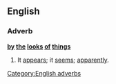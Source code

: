 ==English==
===Adverb===
'''[[by]] [[the]] [[looks]] [[of]] [[things]]'''

# It [[appear]]s; it [[seem]]s; [[apparently]].
[[Category:English adverbs]]